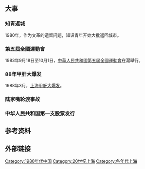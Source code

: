 {{上海历史年代}}
{{YearTopicTOC|1985|上海}}
{{上海历史}}

==大事==
===知青返城===
1980年，作为文革的遗留问题，知识青年开始大批返回城市。

===第五屆全國運動會===
1983年9月18日至10月1日，[[中華人民共和國第五屆全國運動會|中華人民共和國第五屆全國運動會]]在滬舉行。

===88年甲肝大爆发===
1988年3月，[[上海甲肝大爆发|上海甲肝大爆发]]。

===陆家嘴轮渡事故===
{{Main|陆家嘴轮渡事故}}

===中华人民共和国第一支股票发行===

==参考资料==

==外部链接==

[[Category:1980年代中国|Category:1980年代中国]]
[[Category:20世纪上海|Category:20世纪上海]]
[[Category:各年代上海|Category:各年代上海]]